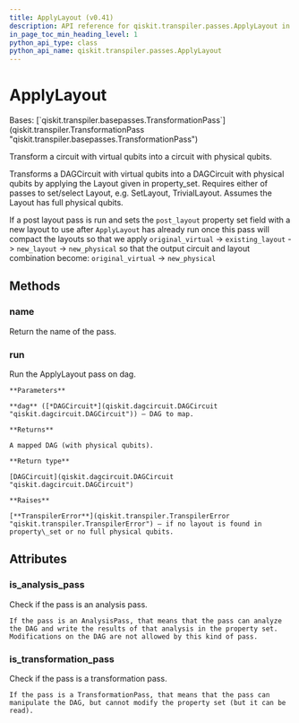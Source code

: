 ```yaml
---
title: ApplyLayout (v0.41)
description: API reference for qiskit.transpiler.passes.ApplyLayout in qiskit v0.41
in_page_toc_min_heading_level: 1
python_api_type: class
python_api_name: qiskit.transpiler.passes.ApplyLayout
---
```


# ApplyLayout

<Class id="qiskit.transpiler.passes.ApplyLayout" isDedicatedPage={true} github="https://github.com/qiskit/qiskit/tree/stable/0.23/qiskit/transpiler/passes/layout/apply_layout.py" signature="ApplyLayout(*args, **kwargs)" modifiers="class">
  Bases: [`qiskit.transpiler.basepasses.TransformationPass`](qiskit.transpiler.TransformationPass "qiskit.transpiler.basepasses.TransformationPass")

  Transform a circuit with virtual qubits into a circuit with physical qubits.

  Transforms a DAGCircuit with virtual qubits into a DAGCircuit with physical qubits by applying the Layout given in property\_set. Requires either of passes to set/select Layout, e.g. SetLayout, TrivialLayout. Assumes the Layout has full physical qubits.

  If a post layout pass is run and sets the `post_layout` property set field with a new layout to use after `ApplyLayout` has already run once this pass will compact the layouts so that we apply `original_virtual` -> `existing_layout` -> `new_layout` -> `new_physical` so that the output circuit and layout combination become: `original_virtual` -> `new_physical`

  ## Methods

  <span id="qiskit-transpiler-passes-applylayout-name" />

  ### name

  <Function id="qiskit.transpiler.passes.ApplyLayout.name" signature="ApplyLayout.name()">
    Return the name of the pass.
  </Function>

  <span id="qiskit-transpiler-passes-applylayout-run" />

  ### run

  <Function id="qiskit.transpiler.passes.ApplyLayout.run" signature="ApplyLayout.run(dag)">
    Run the ApplyLayout pass on dag.

    **Parameters**

    **dag** ([*DAGCircuit*](qiskit.dagcircuit.DAGCircuit "qiskit.dagcircuit.DAGCircuit")) – DAG to map.

    **Returns**

    A mapped DAG (with physical qubits).

    **Return type**

    [DAGCircuit](qiskit.dagcircuit.DAGCircuit "qiskit.dagcircuit.DAGCircuit")

    **Raises**

    [**TranspilerError**](qiskit.transpiler.TranspilerError "qiskit.transpiler.TranspilerError") – if no layout is found in property\_set or no full physical qubits.
  </Function>

  ## Attributes

  ### is\_analysis\_pass

  <Attribute id="qiskit.transpiler.passes.ApplyLayout.is_analysis_pass">
    Check if the pass is an analysis pass.

    If the pass is an AnalysisPass, that means that the pass can analyze the DAG and write the results of that analysis in the property set. Modifications on the DAG are not allowed by this kind of pass.
  </Attribute>

  ### is\_transformation\_pass

  <Attribute id="qiskit.transpiler.passes.ApplyLayout.is_transformation_pass">
    Check if the pass is a transformation pass.

    If the pass is a TransformationPass, that means that the pass can manipulate the DAG, but cannot modify the property set (but it can be read).
  </Attribute>
</Class>

